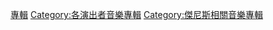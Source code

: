 {{DEFAULTSORT:Kanjani8}}
[[Category:關西傑尼斯8|專輯]]
[[Category:各演出者音樂專輯|Category:各演出者音樂專輯]]
[[Category:傑尼斯相關音樂專輯|Category:傑尼斯相關音樂專輯]]